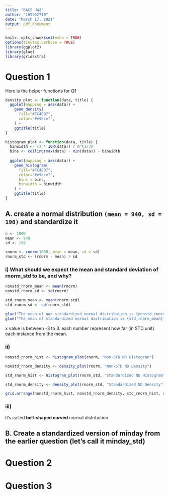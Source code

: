 ```yaml
---
title: "BACS HW2"
author: "109062710"
date: "March 17, 2021"
output: pdf_document
---
```


```r
knitr::opts_chunk$set(echo = TRUE)
options(tinytex.verbose = TRUE)
library(ggplot2)
library(glue)
library(gridExtra)
```

# Question 1

Here is the helper functions for Q1
```r
density_plot <- function(data, title) {
  ggplot(mapping = aes(data)) +
    geom_density(
      fill="#FC4E07", 
      color="#e9ecef",
    ) +
    ggtitle(title)
}

histogram_plot <- function(data, title) {
  binwidth <- (2 * IQR(data)) / n^(1/3)
  bins <- ceiling(max(data) - min(data)) + binwidth
  
  ggplot(mapping = aes(data)) +
    geom_histogram(
      fill="#FC4E07", 
      color="#e9ecef",
      bins = bins,
      binwidth = binwidth
    ) +
    ggtitle(title)
}
```

## A. create a normal distribution `(mean = 940, sd = 190)` and standardize it
```r
n <- 1000
mean <- 940
sd <- 190

rnorm <- rnorm(1000, mean = mean, sd = sd)
rnorm_std <- (rnorm - mean) / sd
```


### i) What should we expect the mean and standard deviation of rnorm_std to be, and why?

```r
nonstd_rnorm_mean <- mean(rnorm)
nonstd_rnorm_sd <- sd(rnorm)

std_rnorm_mean <- mean(rnorm_std)
std_rnorm_sd <- sd(rnorm_std)

glue("The mean of non-standardized normal distribution is {nonstd_rnorm_mean}, and its standard deviation is {nonstd_rnorm_sd}.")
glue("The mean of standardized normal distribution is {std_rnorm_mean}, and its standard deviation is {std_rnorm_sd}.")
```

x value is between -3 to 3. each number represent how far (in STD unit) each instance from the mean.

### ii)
```r
nonstd_rnorm_hist <- histogram_plot(rnorm, "Non-STD ND Histogram")

nonstd_rnorm_density <- density_plot(rnorm, "Non-STD ND Density")

std_rnorm_hist <- histogram_plot(rnorm_std, "Standardized ND Histogram")

std_rnorm_density <- density_plot(rnorm_std, "Standardized ND Density")

grid.arrange(nonstd_rnorm_hist, nonstd_rnorm_density, std_rnorm_hist, std_rnorm_density, ncol=2, nrow=2)
```

### iii) 
It's called **bell-shaped curved** normal distribution

## B. Create a standardized version of minday from the earlier question (let’s call it minday_std)

# Question 2

# Question 3